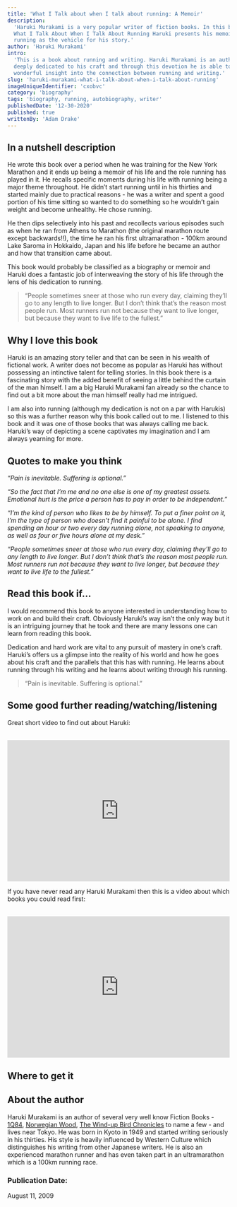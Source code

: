 ```yaml
---
title: 'What I Talk about when I talk about running: A Memoir'
description:
  'Haruki Murakami is a very popular writer of fiction books. In this book -
  What I Talk About When I Talk About Running Haruki presents his memoirs using
  running as the vehicle for his story.'
author: 'Haruki Murakami'
intro:
  'This is a book about running and writing. Haruki Murakami is an author who is
  deeply dedicated to his craft and through this devotion he is able to gain a
  wonderful insight into the connection between running and writing.'
slug: 'haruki-murakami-what-i-talk-about-when-i-talk-about-running'
imageUniqueIdentifier: 'cxobvc'
category: 'biography'
tags: 'biography, running, autobiography, writer'
publishedDate: '12-30-2020'
published: true
writtenBy: 'Adam Drake'
---
```


## In a nutshell description

He wrote this book over a period when he was training for the New York Marathon
and it ends up being a memoir of his life and the role running has played in it.
He recalls specific moments during his life with running being a major theme
throughout. He didn’t start running until in his thirties and started mainly due
to practical reasons - he was a writer and spent a good portion of his time
sitting so wanted to do something so he wouldn’t gain weight and become
unhealthy. He chose running.

He then dips selectively into his past and recollects various episodes such as
when he ran from Athens to Marathon (the original marathon route except
backwards!!), the time he ran his first ultramarathon - 100km around Lake Saroma
in Hokkaido, Japan and his life before he became an author and how that
transition came about.

This book would probably be classified as a biography or memoir and Haruki does
a fantastic job of interweaving the story of his life through the lens of his
dedication to running.

> “People sometimes sneer at those who run every day, claiming they’ll go to any
> length to live longer. But I don’t think that’s the reason most people run.
> Most runners run not because they want to live longer, but because they want
> to live life to the fullest.”

## Why I love this book

Haruki is an amazing story teller and that can be seen in his wealth of
fictional work. A writer does not become as popular as Haruki has without
possessing an intinctive talent for telling stories. In this book there is a
fascinating story with the added benefit of seeing a little behind the curtain
of the man himself. I am a big Haruki Murakami fan already so the chance to find
out a bit more about the man himself really had me intrigued.

I am also into running (although my dedication is not on a par with Harukis) so
this was a further reason why this book called out to me. I listened to this
book and it was one of those books that was always calling me back. Haruki’s way
of depicting a scene captivates my imagination and I am always yearning for
more.

## Quotes to make you think

_“Pain is inevitable. Suffering is optional.”_

_“So the fact that I’m me and no one else is one of my greatest assets._
_Emotional hurt is the price a person has to pay in order to be independent.”_

_“I’m the kind of person who likes to be by himself. To put a finer point on it,
I’m the type of person who doesn’t find it painful to be alone. I find spending
an hour or two every day running alone, not speaking to anyone, as well as four
or five hours alone at my desk.”_

_“People sometimes sneer at those who run every day, claiming they’ll go to any
length to live longer. But I don’t think that’s the reason most people run. Most
runners run not because they want to live longer, but because they want to live
life to the fullest.”_

## Read this book if…

I would recommend this book to anyone interested in understanding how to work on
and build their craft. Obviously Haruki’s way isn’t the only way but it is an
intriguing journey that he took and there are many lessons one can learn from
reading this book.

Dedication and hard work are vital to any pursuit of mastery in one’s craft.
Haruki’s offers us a glimpse into the reality of his world and how he goes about
his craft and the parallels that this has with running. He learns about running
through his writing and he learns about writing through his running.

> “Pain is inevitable. Suffering is optional.”

## Some good further reading/watching/listening

Great short video to find out about Haruki:

<br />
<iframe
  width="100%"
  height="320px"
  src="https://www.youtube.com/embed/QIkEc653_lw"
  frameBorder="0"
  allow="accelerometer; autoplay; encrypted-media; gyroscope; picture-in-picture"
  allowFullScreen
></iframe>

If you have never read any Haruki Murakami then this is a video about which
books you could read first:

<br />
<iframe
  width="100%"
  height="320px"
  src="https://www.youtube.com/embed/tNLApHnHRLo"
  frameBorder="0"
  allow="accelerometer; autoplay; encrypted-media; gyroscope; picture-in-picture"
  allowFullScreen
></iframe>

## Where to get it

<AmazonCta
  bookSummary
  link="https://www.amazon.com/gp/product/0307389839/ref=as_li_qf_asin_il_tl?ie=UTF8&tag=paperbacktrav-20&creative=9325&linkCode=as2&creativeASIN=0307389839&linkId=8ef60bcbce11c92821e627ba33cc0b87"
/>

## About the author

Haruki Murakami is an author of several very well know Fiction Books -
[1Q84](https://www.amazon.com/gp/product/0307476464/ref=as_li_qf_asin_il_tl?ie=UTF8&tag=paperbacktrav-20&creative=9325&linkCode=as2&creativeASIN=0307476464&linkId=cd203adfcdd80eebae836f54f377d1c6),
[Norwegian Wood](https://www.amazon.com/gp/product/0375704027/ref=as_li_qf_asin_il_tl?ie=UTF8&tag=paperbacktrav-20&creative=9325&linkCode=as2&creativeASIN=0375704027&linkId=8ccb39881cc0f361f42d861f48ca5a4f),
[The Wind-up Bird Chronicles](https://www.amazon.com/gp/product/0679775439/ref=as_li_qf_asin_il_tl?ie=UTF8&tag=paperbacktrav-20&creative=9325&linkCode=as2&creativeASIN=0679775439&linkId=7a271d4c8eaa6410bd014aa59edb8c08)
to name a few - and lives near Tokyo. He was born in Kyoto in 1949 and started
writing seriously in his thirties. His style is heavily influenced by Western
Culture which distinguishes his writing from other Japanese writers. He is also
an experienced marathon runner and has even taken part in an ultramarathon which
is a 100km running race.

### Publication Date:

August 11, 2009
